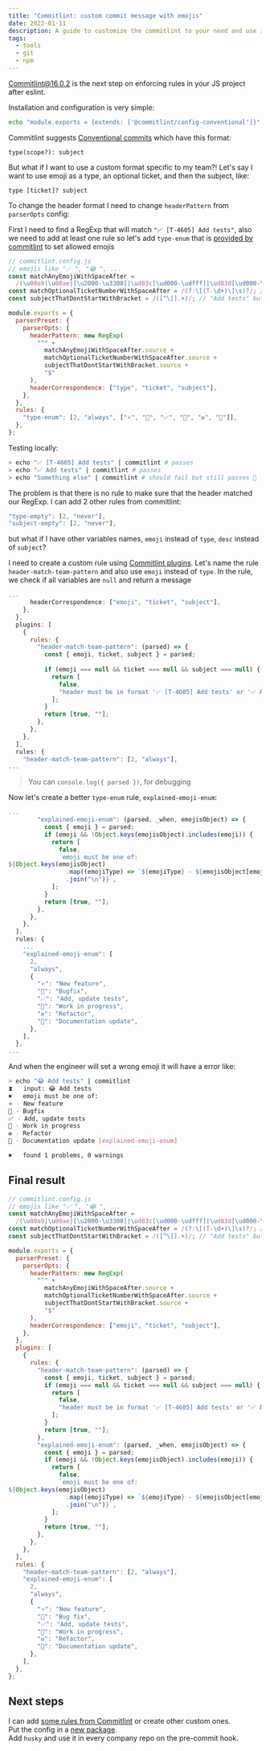 ```yaml
---
title: "Commitlint: custom commit message with emojis"
date: 2022-01-11
description: A guide to customize the commitlint to your need and use it as convention in your git repository. Costumize commitlint header format to use emojis.
tags:
  - tools
  - git
  - npm
---
```


[Commitlint@16.0.2](https://commitlint.js.org/) is the next step on enforcing rules in your JS project after eslint.

Installation and configuration is very simple:

```bash
echo "module.exports = {extends: ['@commitlint/config-conventional']}" > commitlint.config.js
```

Commitlint suggests [Conventional commits](https://www.conventionalcommits.org/en/) which have this format:

```
type(scope?): subject
```

But what if I want to use a custom format specific to my team?! Let's say I want to use emoji as a type, an optional ticket, and then the subject, like:

```
type [ticket]? subject
```

To change the header format I need to change `headerPattern` from `parserOpts` config:

First I need to find a RegExp that will match `"✅ [T-4605] Add tests"`, also we need to add at least one rule so let's add `type-enum` that is [provided by commitlint](https://commitlint.js.org/#/reference-rules) to set allowed emojis

```js
// commitlint.config.js
// emojis like "✅ ", "😂 ", ...
const matchAnyEmojiWithSpaceAfter =
  /(\u00a9|\u00ae|[\u2000-\u3300]|\ud83c[\ud000-\udfff]|\ud83d[\ud000-\udfff]|\ud83e[\ud000-\udfff])\s/;
const matchOptionalTicketNumberWithSpaceAfter = /(?:\[(T-\d+)\]\s)?/; // "[T-4605] ", "[T-1]"
const subjectThatDontStartWithBracket = /([^\[].+)/; // "Add tests" but don't allow "[ Add tests"

module.exports = {
  parserPreset: {
    parserOpts: {
      headerPattern: new RegExp(
        "^" +
          matchAnyEmojiWithSpaceAfter.source +
          matchOptionalTicketNumberWithSpaceAfter.source +
          subjectThatDontStartWithBracket.source +
          "$"
      ),
      headerCorrespondence: ["type", "ticket", "subject"],
    },
  },
  rules: {
    "type-enum": [2, "always", ["⭐️", "🐞", "✅", "🚧", "♻️", "📝"]],
  },
};
```

Testing locally:

```bash
> echo "✅ [T-4605] Add tests" | commitlint # passes
> echo "✅ Add tests" | commitlint # passes
> echo "Something else" | commitlint # should fail but still passes 🤔
```

The problem is that there is no rule to make sure that the header matched our RegExp. I can add 2 other rules from commitlint:

```js
"type-empty": [2, "never"],
"subject-empty": [2, "never"],
```

but what if I have other variables names, `emoji` instead of `type`, `desc` instead of `subject`?

I need to create a custom rule using [Commitlint plugins](https://commitlint.js.org/#/reference-plugins). 
Let's name the rule `header-match-team-pattern` and also use `emoji` instead of `type`. In the rule, we check if all variables are `null` and return a message

```js
...
      headerCorrespondence: ["emoji", "ticket", "subject"],
    },
  },
  plugins: [
    {
      rules: {
        "header-match-team-pattern": (parsed) => {
          const { emoji, ticket, subject } = parsed;
          
          if (emoji === null && ticket === null && subject === null) {
            return [
              false,
              "header must be in format '✅ [T-4605] Add tests' or '✅ Add tests'",
            ];
          }
          return [true, ""];
        },
      },
    },
  ],
  rules: {
    "header-match-team-pattern": [2, "always"],
...
```

> You can `console.log({ parsed })`, for debugging

Now let's create a better `type-enum` rule, `explained-emoji-enum`:

```js
...
        "explained-emoji-enum": (parsed, _when, emojisObject) => {
          const { emoji } = parsed;
          if (emoji && !Object.keys(emojisObject).includes(emoji)) {
            return [
              false,
              `emoji must be one of:
${Object.keys(emojisObject)
                .map((emojiType) => `${emojiType} - ${emojisObject[emojiType]}`)
                .join("\n")}`,
            ];
          }
          return [true, ""];
        },
      },
    },
  ],
  rules: {
    ...
    "explained-emoji-enum": [
      2,
      "always",
      {
        "⭐️": "New feature",
        "🐞": "Bugfix",
        "✅": "Add, update tests",
        "🚧": "Work in progress",
        "♻️": "Refactor",
        "📝": "Documentation update",
      },
    ],
  },
...
```

And when the engineer will set a wrong emoji it will have a error like:

```bash
> echo "😂 Add tests" | commitlint                                                                                                                                 
⧗   input: 😂 Add tests
✖   emoji must be one of:
⭐️ - New feature
🐞 - Bugfix
✅ - Add, update tests
🚧 - Work in progress
♻️ - Refactor
📝 - Documentation update [explained-emoji-enum]

✖   found 1 problems, 0 warnings
```

## Final result

```js
// commitlint.config.js
// emojis like "✅ ", "😂 ", ...
const matchAnyEmojiWithSpaceAfter =
  /(\u00a9|\u00ae|[\u2000-\u3300]|\ud83c[\ud000-\udfff]|\ud83d[\ud000-\udfff]|\ud83e[\ud000-\udfff])\s/;
const matchOptionalTicketNumberWithSpaceAfter = /(?:\[(T-\d+)\]\s)?/; // "[T-4605] ", "[T-1]"
const subjectThatDontStartWithBracket = /([^\[].+)/; // "Add tests" but don't allow "[ Add tests"

module.exports = {
  parserPreset: {
    parserOpts: {
      headerPattern: new RegExp(
        "^" +
          matchAnyEmojiWithSpaceAfter.source +
          matchOptionalTicketNumberWithSpaceAfter.source +
          subjectThatDontStartWithBracket.source +
          "$"
      ),
      headerCorrespondence: ["emoji", "ticket", "subject"],
    },
  },
  plugins: [
    {
      rules: {
        "header-match-team-pattern": (parsed) => {
          const { emoji, ticket, subject } = parsed;
          if (emoji === null && ticket === null && subject === null) {
            return [
              false,
              "header must be in format '✅ [T-4605] Add tests' or '✅ Add tests'",
            ];
          }
          return [true, ""];
        },
        "explained-emoji-enum": (parsed, _when, emojisObject) => {
          const { emoji } = parsed;
          if (emoji && !Object.keys(emojisObject).includes(emoji)) {
            return [
              false,
              `emoji must be one of:
${Object.keys(emojisObject)
                .map((emojiType) => `${emojiType} - ${emojisObject[emojiType]}`)
                .join("\n")}`,
            ];
          }
          return [true, ""];
        },
      },
    },
  ],
  rules: {
    "header-match-team-pattern": [2, "always"],
    "explained-emoji-enum": [
      2,
      "always",
      {
        "⭐️": "New feature",
        "🐞": "Bug fix",
        "✅": "Add, update tests",
        "🚧": "Work in progress",
        "♻️": "Refactor",
        "📝": "Documentation update",
      },
    ],
  },
};
```

## Next steps

I can add [some rules from Commitlint](https://commitlint.js.org/#/reference-rules) or create other custom ones.   
Put the config in a [new package](https://commitlint.js.org/#/concepts-shareable-config).  
Add `husky` and use it in every company repo on the pre-commit hook.  
